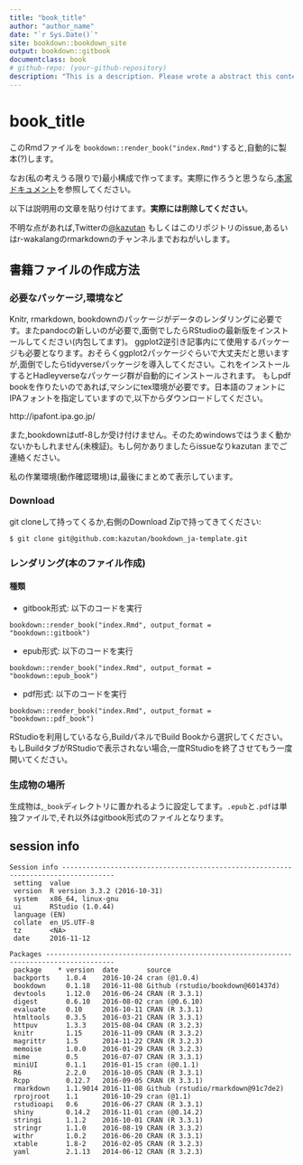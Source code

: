 ```yaml
--- 
title: "book_title"
author: "author_name"
date: "`r Sys.Date()`"
site: bookdown::bookdown_site
output: bookdown::gitbook
documentclass: book
# github-repo: (your-github-repository)
description: "This is a description. Please wrote a abstract this contents. "
---
```


# book_title

このRmdファイルを `bookdown::render_book("index.Rmd")`すると,自動的に製本(?)します。

なお(私の考えうる限りで)最小構成で作ってます。実際に作ろうと思うなら,[本家ドキュメント](https://bookdown.org/yihui/bookdown/)を参照してください。

以下は説明用の文章を貼り付けてます。**実際には削除してください**。

不明な点があれば,Twitterの[@kazutan](https://twitter.com/kazutan) もしくはこのリポジトリのissue,あるいはr-wakalangのrmarkdownのチャンネルまでおねがいします。

## 書籍ファイルの作成方法

### 必要なパッケージ,環境など
Knitr, rmarkdown, bookdownのパッケージがデータのレンダリングに必要です。またpandocの新しいのが必要で,面倒でしたらRStudioの最新版をインストールしてください(内包してます)。
ggplot2逆引き記事内にて使用するパッケージも必要となります。おそらくggplot2パッケージぐらいで大丈夫だと思いますが,面倒でしたらtidyverseパッケージを導入してください。これをインストールするとHadleyverseなパッケージ群が自動的にインストールされます。
もしpdf bookを作りたいのであれば,マシンにtex環境が必要です。日本語のフォントにIPAフォントを指定していますので,以下からダウンロードしてください。

http://ipafont.ipa.go.jp/

また,bookdownはutf-8しか受け付けません。そのためwindowsではうまく動かないかもしれません(未検証)。もし何かありましたらissueなりkazutan までご連絡ください。

私の作業環境(動作確認環境)は,最後にまとめて表示しています。

### Download

git cloneして持ってくるか,右側のDownload Zipで持ってきてください:

```
$ git clone git@github.com:kazutan/bookdown_ja-template.git
```

### レンダリング(本のファイル作成)

#### 種類

- gitbook形式: 以下のコードを実行
```
bookdown::render_book("index.Rmd", output_format = "bookdown::gitbook")
```
- epub形式: 以下のコードを実行
```
bookdown::render_book("index.Rmd", output_format = "bookdown::epub_book")
```
- pdf形式: 以下のコードを実行
```
bookdown::render_book("index.Rmd", output_format = "bookdown::pdf_book")
```

RStudioを利用しているなら,BuildパネルでBuild Bookから選択してください。もしBuildタブがRStudioで表示されない場合,一度RStudioを終了させてもう一度開いてください。

### 生成物の場所

生成物は,`_book`ディレクトリに置かれるように設定してます。`.epub`と`.pdf`は単独ファイルで,それ以外はgitbook形式のファイルとなります。

## session info

```
Session info -----------------------------------------------------------------------------------
 setting  value                       
 version  R version 3.3.2 (2016-10-31)
 system   x86_64, linux-gnu           
 ui       RStudio (1.0.44)            
 language (EN)                        
 collate  en_US.UTF-8                 
 tz       <NA>                        
 date     2016-11-12                  

Packages ---------------------------------------------------------------------------------------
 package    * version  date       source                            
 backports    1.0.4    2016-10-24 cran (@1.0.4)                     
 bookdown     0.1.18   2016-11-08 Github (rstudio/bookdown@601437d) 
 devtools     1.12.0   2016-06-24 CRAN (R 3.3.1)                    
 digest       0.6.10   2016-08-02 cran (@0.6.10)                    
 evaluate     0.10     2016-10-11 CRAN (R 3.3.1)                    
 htmltools    0.3.5    2016-03-21 CRAN (R 3.3.1)                    
 httpuv       1.3.3    2015-08-04 CRAN (R 3.2.3)                    
 knitr        1.15     2016-11-09 CRAN (R 3.3.2)                    
 magrittr     1.5      2014-11-22 CRAN (R 3.2.3)                    
 memoise      1.0.0    2016-01-29 CRAN (R 3.2.3)                    
 mime         0.5      2016-07-07 CRAN (R 3.3.1)                    
 miniUI       0.1.1    2016-01-15 cran (@0.1.1)                     
 R6           2.2.0    2016-10-05 CRAN (R 3.3.1)                    
 Rcpp         0.12.7   2016-09-05 CRAN (R 3.3.1)                    
 rmarkdown    1.1.9014 2016-11-08 Github (rstudio/rmarkdown@91c7de2)
 rprojroot    1.1      2016-10-29 cran (@1.1)                       
 rstudioapi   0.6      2016-06-27 CRAN (R 3.3.1)                    
 shiny        0.14.2   2016-11-01 cran (@0.14.2)                    
 stringi      1.1.2    2016-10-01 CRAN (R 3.3.1)                    
 stringr      1.1.0    2016-08-19 CRAN (R 3.3.2)                    
 withr        1.0.2    2016-06-20 CRAN (R 3.3.1)                    
 xtable       1.8-2    2016-02-05 CRAN (R 3.2.3)                    
 yaml         2.1.13   2014-06-12 CRAN (R 3.2.3)     
```

